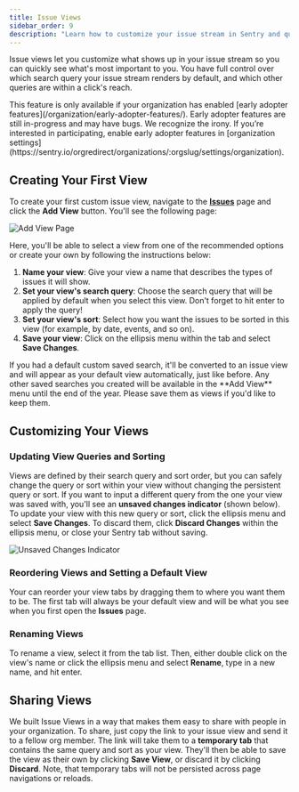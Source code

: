 ```yaml
---
title: Issue Views
sidebar_order: 9
description: "Learn how to customize your issue stream in Sentry and quickly see the issues that are most important to you."
---
```


Issue views let you customize what shows up in your issue stream so you can quickly see what's most important to you. You have full control over which search query your issue stream renders by default, and which other queries are within a click's reach.

<Alert>
  This feature is only available if your organization has enabled [early adopter features](/organization/early-adopter-features/). Early adopter features are still in-progress and may have bugs. We recognize the irony. If you’re interested in participating, enable early adopter features in [organization settings](https://sentry.io/orgredirect/organizations/:orgslug/settings/organization).
</Alert>

## Creating Your First View

To create your first custom issue view, navigate to the [**Issues**](https://sentry.io/orgredirect/organizations/:orgslug/issues/) page and click the **Add View** button. You'll see the following page:

![Add View Page](./img/issue_views_add_view.png)

Here, you'll be able to select a view from one of the recommended options or create your own by following the instructions below:


1. **Name your view**: Give your view a name that describes the types of issues it will show.
2. **Set your view's search query**: Choose the search query that will be applied by default when you select this view. Don't forget to hit enter to apply the query!
3. **Set your view's sort**: Select how you want the issues to be sorted in this view (for example, by date, events, and so on).
4. **Save your view**: Click on the ellipsis menu within the tab and select **Save Changes**.

<Alert>
If you had a default custom saved search, it'll be converted to an issue view and will appear as your default view automatically, just like before. Any other saved searches you created will be available in the **Add View** menu until the end of the year. Please save them as views if you'd like to keep them.
</Alert>

## Customizing Your Views


### Updating View Queries and Sorting

Views are defined by their search query and sort order, but you can safely change the query or sort within your view without changing the persistent query or sort. If you want to input a different query from the one your view was saved with, you'll see an **unsaved changes indicator** (shown below). To update your view with this new query or sort, click the ellipsis menu and select **Save Changes**. To discard them, click **Discard Changes** within the ellipsis menu, or close your Sentry tab without saving.

![Unsaved Changes Indicator](./img/issue_views_unsaved_changes_indicator.png)

### Reordering Views and Setting a Default View

Your can reorder your view tabs by dragging them to where you want them to be. The first tab will always be your default view and will be what you see when you first open the **Issues** page.


### Renaming Views

To rename a view, select it from the tab list. Then, either double click on the view's name or click the ellipsis menu and select **Rename**, type in a new name, and hit enter.


## Sharing Views

We built Issue Views in a way that makes them easy to share with people in your organization. To share, just copy the link to your issue view and send it to a fellow org member. The link will take them to a **temporary tab** that contains the same query and sort as your view. They'll then be able to save the view as their own by clicking **Save View**, or discard it by clicking **Discard**. Note, that temporary tabs will not be persisted across page navigations or reloads.

